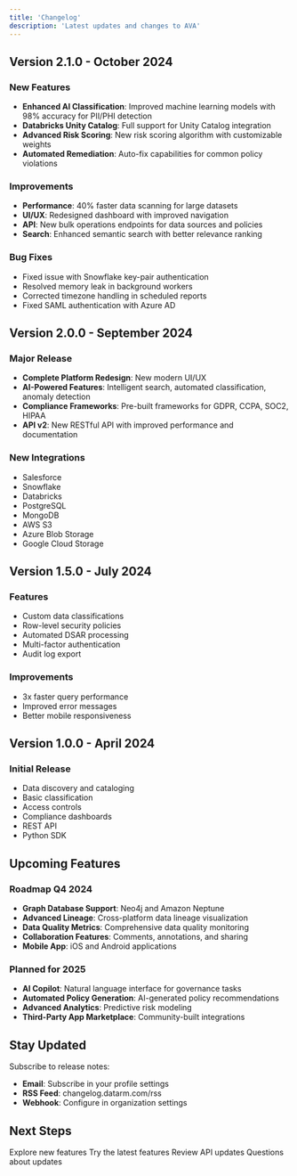 ```yaml
---
title: 'Changelog'
description: 'Latest updates and changes to AVA'
---
```


## Version 2.1.0 - October 2024

### New Features

- **Enhanced AI Classification**: Improved machine learning models with 98% accuracy for PII/PHI detection
- **Databricks Unity Catalog**: Full support for Unity Catalog integration
- **Advanced Risk Scoring**: New risk scoring algorithm with customizable weights
- **Automated Remediation**: Auto-fix capabilities for common policy violations

### Improvements

- **Performance**: 40% faster data scanning for large datasets
- **UI/UX**: Redesigned dashboard with improved navigation
- **API**: New bulk operations endpoints for data sources and policies
- **Search**: Enhanced semantic search with better relevance ranking

### Bug Fixes

- Fixed issue with Snowflake key-pair authentication
- Resolved memory leak in background workers
- Corrected timezone handling in scheduled reports
- Fixed SAML authentication with Azure AD

## Version 2.0.0 - September 2024

### Major Release

- **Complete Platform Redesign**: New modern UI/UX
- **AI-Powered Features**: Intelligent search, automated classification, anomaly detection
- **Compliance Frameworks**: Pre-built frameworks for GDPR, CCPA, SOC2, HIPAA
- **API v2**: New RESTful API with improved performance and documentation

### New Integrations

- Salesforce
- Snowflake
- Databricks
- PostgreSQL
- MongoDB
- AWS S3
- Azure Blob Storage
- Google Cloud Storage

## Version 1.5.0 - July 2024

### Features

- Custom data classifications
- Row-level security policies
- Automated DSAR processing
- Multi-factor authentication
- Audit log export

### Improvements

- 3x faster query performance
- Improved error messages
- Better mobile responsiveness

## Version 1.0.0 - April 2024

### Initial Release

- Data discovery and cataloging
- Basic classification
- Access controls
- Compliance dashboards
- REST API
- Python SDK

## Upcoming Features

### Roadmap Q4 2024

- **Graph Database Support**: Neo4j and Amazon Neptune
- **Advanced Lineage**: Cross-platform data lineage visualization
- **Data Quality Metrics**: Comprehensive data quality monitoring
- **Collaboration Features**: Comments, annotations, and sharing
- **Mobile App**: iOS and Android applications

### Planned for 2025

- **AI Copilot**: Natural language interface for governance tasks
- **Automated Policy Generation**: AI-generated policy recommendations
- **Advanced Analytics**: Predictive risk modeling
- **Third-Party App Marketplace**: Community-built integrations

## Stay Updated

Subscribe to release notes:
- **Email**: Subscribe in your profile settings
- **RSS Feed**: changelog.datarm.com/rss
- **Webhook**: Configure in organization settings

## Next Steps

<CardGroup cols={2}>
  <Card title="What's New" icon="sparkles" href="/essentials/key-features">
    Explore new features
  </Card>
  <Card title="Get Started" icon="rocket" href="/quickstart">
    Try the latest features
  </Card>
  <Card title="API Changes" icon="code" href="/api-reference/introduction">
    Review API updates
  </Card>
  <Card title="Contact Support" icon="headset" href="/support/contact">
    Questions about updates
  </Card>
</CardGroup>
